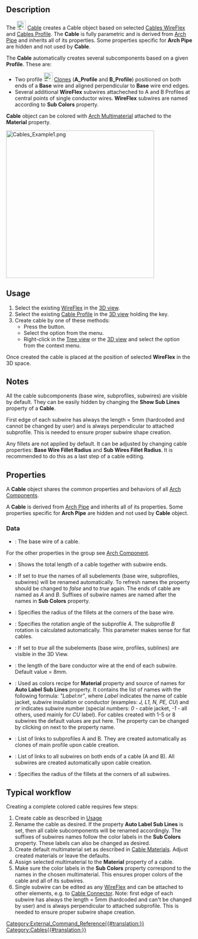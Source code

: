 <languages/>
<translate>

<!--T:1-->
{{Docnav
|[[Cables_Profile|Profile]]
|[[Cables_CableBox|Cable Box]]
|[[Cables_Workbench|Cables]]
|IconL=Cables_Profile.svg
|IconR=Cables_CableBox.svg
|IconC=Cables_workbench_icon.svg
}}

<!--T:2-->
{{GuiCommand
|Name=Cables Cable
|MenuLocation=Cables → Cable
|Workbenches=[[Cables_Workbench|Cables]]
|Shortcut=
|Version=1.0
|SeeAlso=[[Cables_Profile|Cables Profile]], [[Cables_WireFlex|Cables WireFlex]]
}}

==Description== <!--T:3-->

<!--T:4-->
The [[Image:Cables_Cable.svg|24px]] [[Cables_Cable|Cable]] creates a Cable object based on selected [[Cables_WireFlex|Cables WireFlex]] and [[Cables_Profile|Cables Profile]]. The '''Cable''' is fully parametric and is derived from [[Arch_Pipe|Arch Pipe]] and inherits all of its properties. Some properties specific for '''Arch Pipe''' are hidden and not used by '''Cable'''.

<!--T:5-->
The '''Cable''' automatically creates several subcomponents based on a given '''Profile'''. These are:
* Two profile [[Image:Draft_Clone.svg|24px]] [[Draft_Clone|Clones]] ('''A_Profile''' and '''B_Profile''') positioned on both ends of a '''Base''' wire and aligned perpendicular to '''Base''' wire end edges. 
* Several additional '''WireFlex'''  subwires attacheched to A and B Profiles at central points of single conductor wires. '''WireFlex''' subwires are named according to '''Sub Colors''' property.

<!--T:6-->
'''Cable''' object can be colored with [[Arch_MultiMaterial|Arch Multimaterial]] attached to the '''Material''' property.

</translate>
[[Image:Cables_Example1.png|400px]]
<translate>
<!--T:7-->
{{Caption|Example of three-core flat cable:<br/>Multimaterial cable shape and its base wire, profile and subwires.}}

==Usage== <!--T:8-->

<!--T:9-->
# Select the existing [[Cables_WireFlex|WireFlex]] in the [[3D_view|3D view]].
# Select the existing [[Cables_Profile|Cable Profile]] in the [[3D_view|3D view]] holding the {{KEY|CTRL}} key.
# Create cable by one of these methods:
#* Press the {{Button|[[Image:Cables_Cable.svg|16px]] [[Cables_Cable|Cable]]}} button.
#* Select the {{MenuCommand|Cables → [[Image:Cables_Cable.svg|16px]] Cable}} option from the menu.
#* Right-click in the [[Tree_view|Tree view]] or the [[3D_view|3D view]] and select the {{MenuCommand|Cables → [[Image:Cables_Cable.svg|16px]] Cable}} option from the context menu.

<!--T:10-->
Once created the cable is placed at the position of selected '''WireFlex''' in the 3D space.

==Notes== <!--T:11-->

<!--T:12-->
All the cable subcomponents (base wire, subprofiles, subwires) are visible by default. They can be easily hidden by changing the '''Show Sub Lines''' property of a '''Cable'''.

<!--T:13-->
First edge of each subwire has always the length = 5mm (hardcoded and cannot be changed by user) and is always perpendicular to attached subprofile. This is needed to ensure proper subwire shape creation.

<!--T:14-->
Any fillets are not applied by default. It can be adjusted by changing cable properties: '''Base Wire Fillet Radius''' and '''Sub Wires Fillet Radius'''. It is recommended to do this as a last step of a cable editing.

==Properties== <!--T:15-->

<!--T:16-->
A '''Cable''' object shares the common properties and behaviors of all [[Arch_Component|Arch Components]].

<!--T:17-->
A '''Cable''' is derived from [[Arch_Pipe|Arch Pipe]] and inherits all of its properties. Some properties specific for '''Arch Pipe''' are hidden and not used by '''Cable''' object.

===Data=== <!--T:18-->

<!--T:19-->
{{TitleProperty|Component}}

<!--T:20-->
* {{PropertyData|Base|Link}}: The base wire of a cable.

<!--T:21-->
For the other properties in the group see [[Arch_Component#Properties|Arch Component]].

<!--T:22-->
{{TitleProperty|Pipe}}

<!--T:23-->
* {{PropertyData|Length|Length}}: Shows the total length of a cable together with subwire ends.

<!--T:24-->
{{TitleProperty|Cable}}

<!--T:25-->
* {{PropertyData|Auto Label Sub Lines|Bool}}: If set to ''true'' the names of all subelements (base wire, subprofiles, subwires) will be renamed automatically. To refresh names the property should be changed to ''false'' and to ''true'' again. The ends of cable are named as ''A'' and ''B''. Suffixes of subwire names are named after the names in '''Sub Colors''' property.
* {{PropertyData|Base Wire Fillet Radius|Length}}: Specifies the radius of the fillets at the corners of the base wire.
* {{PropertyData|Cable Rotation|Angle}}: Specifies the rotation angle of the subprofile ''A''. The subprofile ''B'' rotation is calculated automatically. This parameter makes sense for flat cables.
* {{PropertyData|Show Sub Lines|Bool}}: If set to ''true'' all the subelements (base wire, profiles, sublines) are visible in the 3D View.
* {{PropertyData|Stripped Wire Length|Length}}: the length of the bare conductor wire at the end of each subwire. Default value = 8mm.
* {{PropertyData|Sub Colors|StringList}}: Used as colors recipe for '''Material''' property and source of names for '''Auto Label Sub Lines''' property. It contains the list of names with the following formula: ''"Label:nr"'', where ''Label'' indicates the name of cable jacket, subwire insulation or conductor (examples: ''J, L1, N, PE, CU'') and ''nr'' indicates subwire number (special numbers: ''0'' - cable jacket, ''-1'' - all others, used mainly for ''CU'' label). For cables created with 1-5 or 8 subwires the default values are put here. The property can be changed by clicking on {{KEY|...}} next to the property name.
* {{PropertyData|Sub Profiles|LinkList}}: List of links to subprofiles A and B. They are created automatically as clones of main profile upon cable creation.
* {{PropertyData|Sub Wires|LinkList}}: List of links to all subwires on both ends of a cable (A and B). All subwires are created automatically upon cable creation.
* {{PropertyData|Sub Wires Fillet Radius|Length}}: Specifies the radius of the fillets at the corners of all subwires.

==Typical workflow== <!--T:26-->

<!--T:27-->
Creating a complete colored cable requires few steps:
# Create cable as described in [[#Usage|Usage]]
# Rename the cable as desired. If the property '''Auto Label Sub Lines''' is set, then all cable subcomponents will be renamed accordingly. The suffixes of subwires names follow the color labels in the '''Sub Colors''' property. These labels can also be changed as desired.
# Create default multimaterial set as described in [[Cables_Material|Cable Materials]]. Adjust created materials or leave the defaults.
# Assign selected multimaterial to the '''Material''' property of a cable.
# Make sure the color labels in the '''Sub Colors''' property correspond to the names in the chosen multimaterial. This ensures proper colors of the cable and all of its subwires.
# Single subwire can be edited as any [[Cables_WireFlex|WireFlex]] and can be attached to other elements, e.g. to [[Cables_CableConnector|Cable Connector]]. Note: first edge of each subwire has always the length = 5mm (hardcoded and can't be changed by user) and is always perpendicular to attached subprofile. This is needed to ensure proper subwire shape creation.


<!--T:28-->
{{Docnav
|[[Cables_Profile|Profile]]
|[[Cables_CableBox|Cable Box]]
|[[Cables_Workbench|Cables]]
|IconL=Cables_Profile.svg
|IconR=Cables_CableBox.svg
|IconC=Cables_workbench_icon.svg
}}

</translate>
[[Category:External_Command_Reference{{#translation:}}]]
[[Category:Cables{{#translation:}}]]